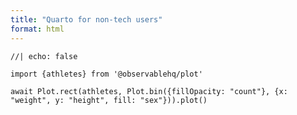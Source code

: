 ```yaml
---
title: "Quarto for non-tech users"
format: html
---
```


```ojs
//| echo: false

import {athletes} from '@observablehq/plot'

await Plot.rect(athletes, Plot.bin({fillOpacity: "count"}, {x: "weight", y: "height", fill: "sex"})).plot()

```
